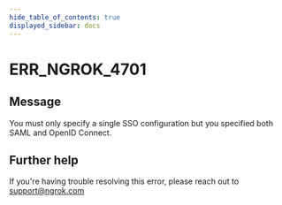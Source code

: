 ```yaml
---
hide_table_of_contents: true
displayed_sidebar: docs
---
```



# ERR_NGROK_4701

## Message

You must only specify a single SSO configuration but you specified both SAML and OpenID Connect.

<ErrorDetails error="err_ngrok_4701" />

## Further help

If you're having trouble resolving this error, please reach out to [support@ngrok.com](mailto:support@ngrok.com?subject=Help%20with%20ERR_NGROK_4701)
